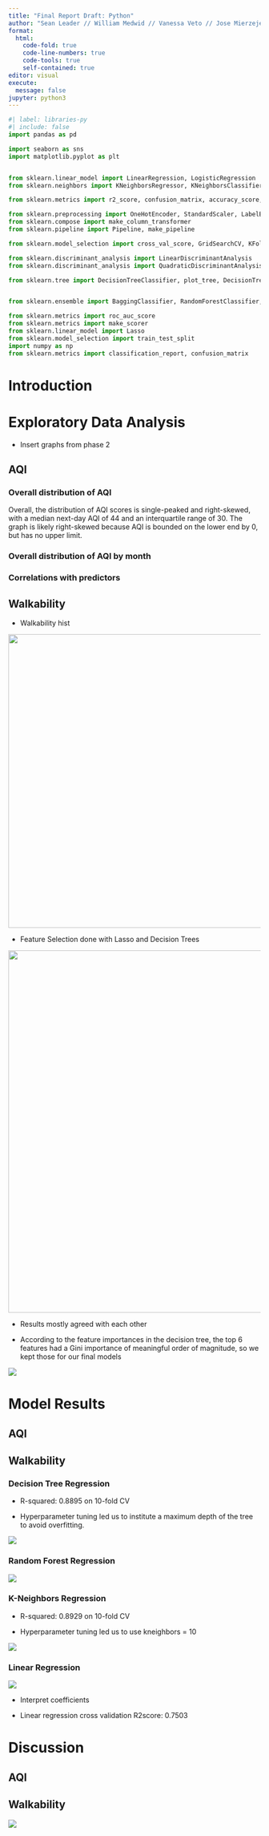 ```yaml
---
title: "Final Report Draft: Python"
author: "Sean Leader // William Medwid // Vanessa Veto // Jose Mierzejewski"
format: 
  html:
    code-fold: true
    code-line-numbers: true
    code-tools: true
    self-contained: true
editor: visual
execute:
  message: false
jupyter: python3
---
```


```python
#| label: libraries-py
#| include: false
import pandas as pd

import seaborn as sns
import matplotlib.pyplot as plt


from sklearn.linear_model import LinearRegression, LogisticRegression
from sklearn.neighbors import KNeighborsRegressor, KNeighborsClassifier

from sklearn.metrics import r2_score, confusion_matrix, accuracy_score, precision_score, recall_score, roc_auc_score, make_scorer

from sklearn.preprocessing import OneHotEncoder, StandardScaler, LabelEncoder
from sklearn.compose import make_column_transformer
from sklearn.pipeline import Pipeline, make_pipeline

from sklearn.model_selection import cross_val_score, GridSearchCV, KFold

from sklearn.discriminant_analysis import LinearDiscriminantAnalysis
from sklearn.discriminant_analysis import QuadraticDiscriminantAnalysis

from sklearn.tree import DecisionTreeClassifier, plot_tree, DecisionTreeRegressor


from sklearn.ensemble import BaggingClassifier, RandomForestClassifier, RandomForestRegressor

from sklearn.metrics import roc_auc_score
from sklearn.metrics import make_scorer
from sklearn.linear_model import Lasso
from sklearn.model_selection import train_test_split
import numpy as np
from sklearn.metrics import classification_report, confusion_matrix

```

# Introduction

# Exploratory Data Analysis

-   Insert graphs from phase 2

## AQI

### Overall distribution of AQI

Overall, the distribution of AQI scores is single-peaked and right-skewed, with a median next-day AQI of 44 and an interquartile range of 30. The graph is likely right-skewed because AQI is bounded on the lower end by 0, but has no upper limit.

### Overall distribution of AQI by month

### Correlations with predictors

## Walkability

-   Walkability hist

![](images/image-697901616.png){width="586"}

-   Feature Selection done with Lasso and Decision Trees

![](images/image-847630593.png){width="723"}

-   Results mostly agreed with each other

-   According to the feature importances in the decision tree, the top 6 features had a Gini importance of meaningful order of magnitude, so we kept those for our final models

![](images/image-1009396188.png)

# Model Results

## AQI

## Walkability

### Decision Tree Regression

-   R-squared: 0.8895 on 10-fold CV

-   Hyperparameter tuning led us to institute a maximum depth of the tree to avoid overfitting.

![](images/image-276412279.png)

### Random Forest Regression

![](images/image-291341085.png)

### K-Neighbors Regression

-   R-squared: 0.8929 on 10-fold CV

-   Hyperparameter tuning led us to use kneighbors = 10

![](images/image-987151630.png)

### Linear Regression

![](images/image-1320738919.png)

-   Interpret coefficients

-   Linear regression cross validation R2score: 0.7503

# Discussion

## AQI

## Walkability

![](images/image-500239886.png)
